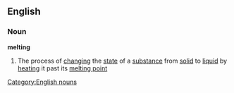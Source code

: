 ==English==
===Noun===
'''melting'''
#The process of [[changing]] the [[state]] of a [[substance]] from [[solid]] to [[liquid]] by [[heating]] it past its [[melting point]]
[[Category:English nouns]]
